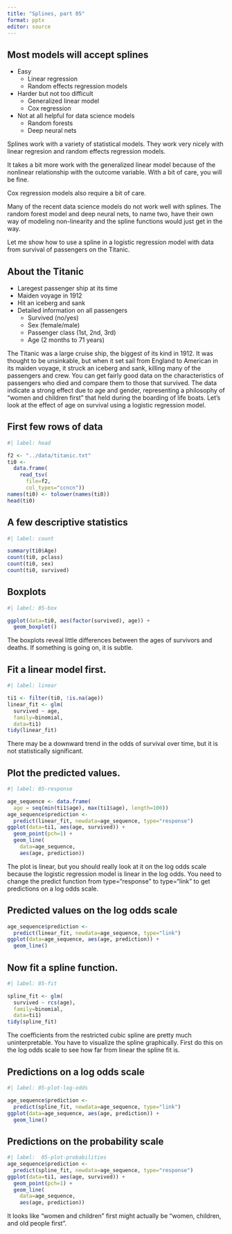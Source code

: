 ```yaml
---
title: "Splines, part 05"
format: pptx
editor: source
---
```


## Most models will accept splines

-   Easy
    -   Linear regression
    -   Random effects regression models
-   Harder but not too difficult
    -   Generalized linear model
    -   Cox regression
-   Not at all helpful for data science models
    -   Random forests
    -   Deep neural nets

::: notes

Splines work with a variety of statistical models. They work very nicely with linear regresion and random effects regression models.

It takes a bit more work with the generalized linear model because of the nonlinear relationship with the outcome variable. With a bit of care, you will be fine.

Cox regression models also require a bit of care.

Many of the recent data science models do not work well with splines. The random forest model and deep neural nets, to name two, have their own way of modeling non-linearity and the spline functions would just get in the way.

Let me show how to use a spline in a logistic regression model with data from survival of passengers on the Titanic.

:::

## About the Titanic

-   Laregest passenger ship at its time
-   Maiden voyage in 1912
-   Hit an iceberg and sank
-   Detailed information on all passengers
    -   Survived (no/yes)
    -   Sex (female/male)
    -   Passenger class (1st, 2nd, 3rd)
    -   Age (2 months to 71 years)

::: notes

The Titanic was a large cruise ship, the biggest of its kind in 1912. It was thought to be unsinkable, but when it set sail from England to American in its maiden voyage, it struck an iceberg and sank, killing many of the passengers and crew. You can get fairly good data on the characteristics of passengers who died and compare them to those that survived. The data indicate a strong effect due to age and gender, representing a philosophy of "women and children first" that held during the boarding of life boats. Let's look at the effect of age on survival using a logistic regression model.

:::

## First few rows of data

```r
#| label: head

f2 <- "../data/titanic.txt"
ti0 <- 
  data.frame(
    read_tsv(
      file=f2,
      col_types="ccncn"))
names(ti0) <- tolower(names(ti0))
head(ti0)
```

## A few descriptive statistics

```r
#| label: count

summary(ti0$Age)
count(ti0, pclass)
count(ti0, sex)
count(ti0, survived)
```

## Boxplots

```r
#| label: 05-box

ggplot(data=ti0, aes(factor(survived), age)) + 
  geom_boxplot()
```

::: notes

The boxplots reveal little differences between the ages of survivors and deaths. If something is going on, it is subtle.

:::

## Fit a linear model first.

```r
#| label: linear

ti1 <- filter(ti0, !is.na(age))
linear_fit <- glm(
  survived ~ age,
  family=binomial,
  data=ti1)
tidy(linear_fit)
```

::: notes

There may be a downward trend in the odds of survival over time, but it is not statistically significant.

:::

## Plot the predicted values.

```r
#| label: 05-response

age_sequence <- data.frame(
  age = seq(min(ti1$age), max(ti1$age), length=100))
age_sequence$prediction <- 
  predict(linear_fit, newdata=age_sequence, type="response")
ggplot(data=ti1, aes(age, survived)) +
  geom_point(pch=1) +
  geom_line(
    data=age_sequence,
    aes(age, prediction))
```

::: notes

The plot is linear, but you should really look at it on the log odds scale because the logistic regression model is linear in the log odds. You need to change the predict function from type="response" to type="link" to get predictions on a log odds scale.

:::

## Predicted values on the log odds scale

```r
age_sequence$prediction <- 
  predict(linear_fit, newdata=age_sequence, type="link")
ggplot(data=age_sequence, aes(age, prediction)) +
  geom_line()
```

## Now fit a spline function.

```r
#| label: 05-fit

spline_fit <- glm(
  survived ~ rcs(age),
  family=binomial,
  data=ti1)
tidy(spline_fit)
```

::: notes

The coefficients from the restricted cubic spline are pretty much uninterpretable. You have to visualize the spline graphically. First do this on the log odds scale to see how far from linear the spline fit is.

:::

## Predictions on a log odds scale

```r
#| label: 05-plot-log-odds

age_sequence$prediction <- 
  predict(spline_fit, newdata=age_sequence, type="link")
ggplot(data=age_sequence, aes(age, prediction)) +
  geom_line()
```

## Predictions on the probability scale

```r
#| label:  05-plot-probabilities
age_sequence$prediction <- 
  predict(spline_fit, newdata=age_sequence, type="response")
ggplot(data=ti1, aes(age, survived)) +
  geom_point(pch=1) +
  geom_line(
    data=age_sequence,
    aes(age, prediction))
```

::: notes

It looks like "women and children" first might actually be "women, children, and old people first".

:::